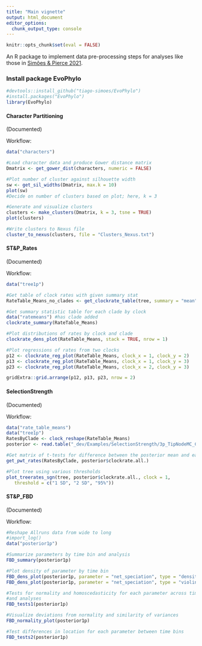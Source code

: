 ```yaml
---
title: "Main vignette"
output: html_document
editor_options: 
  chunk_output_type: console
---
```

```r
knitr::opts_chunk$set(eval = FALSE)
```

An R package to implement data pre-processing steps for analyses like those in [Simões & Pierce 2021](https://www.nature.com/articles/s41559-021-01532-x). 

### Install package EvoPhylo

```r
#devtools::install_github("tiago-simoes/EvoPhylo")
#install.packages("EvoPhylo")
library(EvoPhylo)
```


#### Character Partitioning
(Documented)

Workflow:
```r
data("characters")

#Load character data and produce Gower distance matrix
Dmatrix <- get_gower_dist(characters, numeric = FALSE)

#Plot number of cluster against silhouette width
sw <- get_sil_widths(Dmatrix, max.k = 10)
plot(sw)
#Decide on number of clusters based on plot; here, k = 3

#Generate and visualize clusters
clusters <- make_clusters(Dmatrix, k = 3, tsne = TRUE)
plot(clusters)

#Write clusters to Nexus file
cluster_to_nexus(clusters, file = "Clusters_Nexus.txt")
```


#### ST&P_Rates
(Documented)

Workflow:
```r
data("tree1p")

#Get table of clock rates with given summary stat
RateTable_Means_no_clades <- get_clockrate_table(tree, summary = "mean")

#Get summary statistic table for each clade by clock 
data("ratemeans") #has clade added
clockrate_summary(RateTable_Means)

#Plot distributions of rates by clock and clade
clockrate_dens_plot(RateTable_Means, stack = TRUE, nrow = 1)

#Plot regressions of rates from two clocks
p12 <- clockrate_reg_plot(RateTable_Means, clock_x = 1, clock_y = 2)
p13 <- clockrate_reg_plot(RateTable_Means, clock_x = 1, clock_y = 3)
p23 <- clockrate_reg_plot(RateTable_Means, clock_x = 2, clock_y = 3)

gridExtra::grid.arrange(p12, p13, p23, nrow = 2)

```


#### SelectionStrength
(Documented)

Workflow:
```r
data("rate_table_means")
data("tree1p")
RatesByClade <- clock_reshape(RateTable_Means)
posterior <- read.table("_dev/Examples/SelectionStrength/3p_TipNodeMC_CombLog_8k.p", header = TRUE)

#Get matrix of t-tests for difference between the posterior mean and each rate
get_pwt_rates(RatesByClade, posterior$clockrate.all.)

#Plot tree using various thresholds
plot_treerates_sgn(tree, posterior$clockrate.all., clock = 1,
   threshold = c("1 SD", "2 SD", "95%"))

```


#### ST&P_FBD
(Documented)

Workflow:
```r
#Reshape Allruns data from wide to long
#import_log()
data("posterior1p")

#Summarize parameters by time bin and analysis
FBD_summary(posterior1p)

#Plot density of parameter by time bin
FBD_dens_plot(posterior1p, parameter = "net_speciation", type = "density")
FBD_dens_plot(posterior1p, parameter = "net_speciation", type = "violin")

#Tests for normality and homoscedasticity for each parameter across time bins
#and analyses
FBD_tests1(posterior1p)

#Visualize deviations from normality and similarity of variances
FBD_normality_plot(posterior1p)

#Test differences in location for each parameter between time bins 
FBD_tests2(posterior1p)

```
